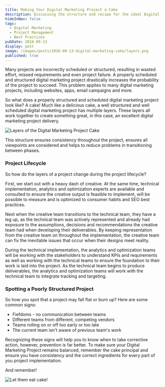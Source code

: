 ```yaml
---
title: Making Your Digital Marketing Project a Cake
description: Discussing the structure and recipe for the ideal Digital Marketing Project.
hideInNav: false
tags:
  - Digital Marketing
  - Project Management
  - Best Practices
pubDate: 2016-09-13
display: post
image: /images/posts/2016-09-13-digital-marketing-cake/layers.png
published: true
---
```


Many projects are incorrectly scheduled or structured, resulting in wasted effort, missed requirements and even project failure. A properly scheduled and structured digital marketing project drastically increases the probability of the project to succeed. This problem applies to many digital marketing projects, including websites, apps, email campaigns and more.

So what does a properly structured and scheduled digital marketing project look like? A cake! Much like a delicious cake, a well structured and well scheduled digital marketing project has multiple layers. These layers all work together to create something great, in this case, an excellent digital marketing project delivery.

![Layers of the Digital Marketing Project Cake](/images/posts/2016-09-13-digital-marketing-cake/layers.png)

This structure ensures consistency throughout the project, ensures all viewpoints are considered and helps to reduce problems in transitioning between phases.

### Project Lifecycle

So how do the layers of a project change during the project lifecycle?

First, we start out with a heavy dash of creative. At the same time, technical implementation, analytics and optimization experts are available and consulted to ensure the creative output is feasible to implement, will be possible to measure and is optimized to consumer habits and SEO best practices.

Next when the creative team transitions to the technical team, they have a leg up, as the technical team was actively represented and already had exposure to the assumptions, decisions and recommendations the creative team had when developing their deliverables. By keeping representation from the creative team on throughout the implementation, the creative team can fix the inevitable issues that occur when their designs meet reality. 

During the technical implementation, the analytics and optimization teams will be working with the stakeholders to understand KPIs and requirements as well as working with the technical teams to ensure the foundation to their work is laid into the project. As the technical team begins to produce deliverables, the analytics and optimization teams will work with the technical team to integrate tracking and targeting.

### Spotting a Poorly Structured Project

So how you spot that a project may fall flat or burn up? Here are some common signs:

* Fiefdoms - no communication between teams
* Different teams from different, competing vendors
* Teams rolling on or off too early or too late
* The current team isn't aware of previous team's work

Recognizing these signs will help you to know when to take corrective action, however, prevention is far better. To make sure your Digital Marketing Project remains balanced, remember the cake principal and ensure you have consistency and the correct ingredients for every part of you project implementation.

And remember!

![Let them eat cake!](/images/posts/2016-09-13-digital-marketing-cake/let-them-eat-cake.gif)
